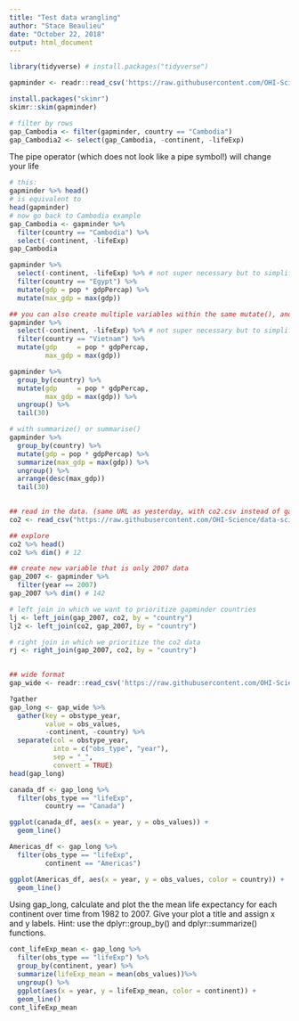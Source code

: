 ```yaml
---
title: "Test data wrangling"
author: "Stace Beaulieu"
date: "October 22, 2018"
output: html_document
---
```


```r
library(tidyverse) # install.packages("tidyverse")
```

```r
gapminder <- readr::read_csv('https://raw.githubusercontent.com/OHI-Science/data-science-training/master/data/gapminder.csv')
```

```r
install.packages("skimr")
skimr::skim(gapminder)
```

```r
# filter by rows
gap_Cambodia <- filter(gapminder, country == "Cambodia")
gap_Cambodia2 <- select(gap_Cambodia, -continent, -lifeExp)

```

The pipe operator (which does not look like a pipe symbol!) will change your life

```r
# this:
gapminder %>% head()
# is equivalent to
head(gapminder)
# now go back to Cambodia example
gap_Cambodia <- gapminder %>%
  filter(country == "Cambodia") %>%
  select(-continent, -lifeExp)
gap_Cambodia
```

```r
gapminder %>%
  select(-continent, -lifeExp) %>% # not super necessary but to simplify
  filter(country == "Egypt") %>%
  mutate(gdp = pop * gdpPercap) %>%
  mutate(max_gdp = max(gdp))

## you can also create multiple variables within the same mutate(), and line them up so they are easier to read:
gapminder %>%
  select(-continent, -lifeExp) %>% # not super necessary but to simplify
  filter(country == "Vietnam") %>% 
  mutate(gdp     = pop * gdpPercap,
         max_gdp = max(gdp))

```

```r
gapminder %>%
  group_by(country) %>%
  mutate(gdp     = pop * gdpPercap,
         max_gdp = max(gdp)) %>%
  ungroup() %>% 
  tail(30)

# with summarize() or summarise()
gapminder %>%
  group_by(country) %>%
  mutate(gdp = pop * gdpPercap) %>%
  summarize(max_gdp = max(gdp)) %>%
  ungroup() %>%
  arrange(desc(max_gdp))
  tail(30)
  
```

```r
## read in the data. (same URL as yesterday, with co2.csv instead of gapminder.csv)
co2 <- read_csv("https://raw.githubusercontent.com/OHI-Science/data-science-training/master/data/co2.csv")

## explore
co2 %>% head()
co2 %>% dim() # 12

## create new variable that is only 2007 data
gap_2007 <- gapminder %>%
  filter(year == 2007) 
gap_2007 %>% dim() # 142  

# left join in which we want to prioritize gapminder countries
lj <- left_join(gap_2007, co2, by = "country")
lj2 <- left_join(co2, gap_2007, by = "country")

# right join in which we prioritize the co2 data
rj <- right_join(gap_2007, co2, by = "country")
  

```

```r
## wide format
gap_wide <- readr::read_csv('https://raw.githubusercontent.com/OHI-Science/data-science-training/master/data/gapminder_wide.csv')

?gather
gap_long <- gap_wide %>% 
  gather(key = obstype_year,
         value = obs_values,
         -continent, -country) %>% 
  separate(col = obstype_year,
           into = c("obs_type", "year"),
           sep = "_",
           convert = TRUE)
head(gap_long)

```

```r
canada_df <- gap_long %>%
  filter(obs_type == "lifeExp",
         country == "Canada")

ggplot(canada_df, aes(x = year, y = obs_values)) +
  geom_line()

Americas_df <- gap_long %>%
  filter(obs_type == "lifeExp",
         continent == "Americas")

ggplot(Americas_df, aes(x = year, y = obs_values, color = country)) +
  geom_line()

```
Using gap_long, calculate and plot the the mean life expectancy for each continent over time from 1982 to 2007. Give your plot a title and assign x and y labels. Hint: use the dplyr::group_by() and dplyr::summarize() functions.

```r
cont_lifeExp_mean <- gap_long %>%
  filter(obs_type == "lifeExp") %>% 
  group_by(continent, year) %>%
  summarize(lifeExp_mean = mean(obs_values))%>%
  ungroup() %>% 
  ggplot(aes(x = year, y = lifeExp_mean, color = continent)) +
  geom_line()
cont_lifeExp_mean
  
```


